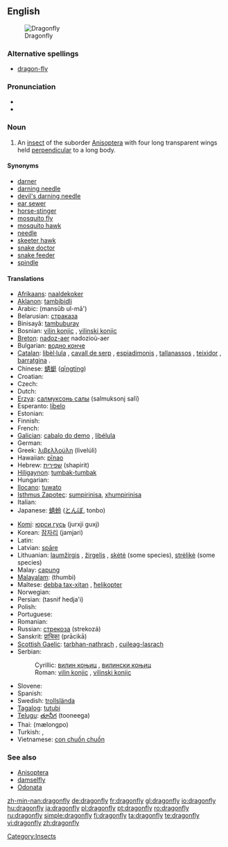 {{wikipedia}}
==English==
[[Image:Libellula depressa.jpg|thumb|Dragonfly]]

===Alternative spellings===
* [[dragon-fly]]

===Pronunciation===
* {{IPA|/ˈdrægənˌflaɪ/}}
* {{audio|en-us-dragonfly.ogg|Audio (US)}}

===Noun===
{{en-noun|sg=[[dragon]][[fly]]|dragonflies}}

# An [[insect]] of the suborder [[Anisoptera]] with four long transparent wings held [[perpendicular]] to a long body.

====Synonyms====
* [[darner]]
* [[darning needle]]
* [[devil's darning needle]]
* [[ear sewer]]
* [[horse-stinger]]
* [[mosquito fly]]
* [[mosquito hawk]]
* [[needle]]
* [[skeeter hawk]]
* [[snake doctor]]
* [[snake feeder]]
* [[spindle]]

====Translations====
{{trans-top|an insect of the suborder Anisoptera}}
* [[Afrikaans]]: [[naaldekoker]]
* [[Aklanon]]: [[tambibidli]]
* Arabic: {{Arab|[[منسوب الماء]]}} (mansūb ul-mā')
* Belarusian: [[страказа#Belorusian|страказа]] {{f}}
* Binisayâ: [[tambuburay]]
* Bosnian: [[vilin konjic#Bosnian|vilin konjic]] {{m}}, [[vilinski konjic#Bosnian|vilinski konjic]] {{m}}
* [[Breton]]: [[nadoz-aer]] {{f}} nadozioù-aer {{p}}
* Bulgarian: [[водно конче#Bulgarian|водно конче]] {{n}}
* [[Catalan]]: [[libèl·lula]] {{f}}, [[cavall de serp]] {{m}}, [[espiadimonis]] {{m}}, [[tallanassos]] {{m}}, [[teixidor]] {{m}}, [[barratgina]] {{f}}.
* Chinese: [[蜻蜓]] ([[qīngtíng]])
* Croatian: {{t-|hr|vilinski konjic|m}}
* Czech: {{t-|cs|vážka|f}}
* Dutch: {{t+|nl|libel|f}}
* [[Erzya]]: [[салмуксонь салы]] (salmuksonj salï)
* Esperanto: [[libelo]]
* Estonian: {{t-|et|kiil}}
* Finnish: {{t-|fi|sudenkorento}}
* French: {{t+|fr|libellule|f}}
* [[Galician]]: [[cabalo do demo]] {{m}}, [[libélula]] {{f}}
* German: {{t+|de|Libelle|f}}
* Greek: [[λιβελλούλη]] (livelúli) {{f}}
* Hawaiian: [[pīnao]]
* Hebrew: [[שפירית]] (shapirit)
* [[Hiligaynon]]: [[tumbak-tumbak]]
* Hungarian: {{t+|hu|szitakötő}}
* [[Ilocano]]: [[tuwato]]
* [[Isthmus Zapotec]]: [[sumpirinisa]], [[xhumpirinisa]]
* Italian: {{t+|it|libellula|f}}
* Japanese: [[蜻蛉]] ([[とんぼ]], tonbo)
{{trans-mid}}
* [[Komi]]: [[юрси гусь]] (jurxji guxj)
* Korean: [[잠자리]] (jamjari)
* Latin: {{t+|la|libellula|f}}
* Latvian: [[spāre]] {{f}}
* Lithuanian: [[laumžirgis]] {{m}}, [[žirgelis]] {{m}}, [[skėtė]] {{f}} (some species), [[strėlikė]] {{f}} (some species)
* Malay: [[capung]]
* [[Malayalam]]: (thumbi)
* Maltese: [[debba tax-xitan]] {{f}}, [[ħelikopter]]
* Norwegian: {{t+|no|øyenstikker|m}}
* Persian: {{fa-Arab|[[تصنيف هجائی]]}} (tasnif hedja'i)
* Polish: {{t-|pl|ważka|f}}
* Portuguese: {{t+|pt|libélula|f}}
* Romanian: {{t+|ro|libelulă|f}}
* Russian: [[стрекоза]] (strekozá) {{f}}
* Sanskrit: [[प्राचिका]] (prācikā)
* [[Scottish Gaelic]]: [[tarbhan-nathrach]] {{m}}, [[cuileag-lasrach]] {{f}}
* Serbian:
*: Cyrillic: [[вилин коњиц#Serbian|вилин коњиц]] {{m}}, [[вилински коњиц#Serbian|вилински коњиц]] {{m}}
*: Roman: [[vilin konjic#Serbian|vilin konjic]] {{m}}, [[vilinski konjic#Serbian|vilinski konjic]] {{m}}
* Slovene: {{t+|sl|kačji pastir|m}}
* Spanish: {{t-|es|libélula|f}}
* Swedish: [[trollslända]]
* [[Tagalog]]: [[tutubi]]
* [[Telugu]]: [[తూనీగ]] (tooneega)
* Thai: {{Thai|[[แมลงปอ]]}} (mælongpo)
* Turkish: {{t+|tr|kızböceği}}, {{t+|tr|yusufçuk}}
* Vietnamese: [[con chuồn chuồn]]
{{trans-bottom}}

===See also===
* [[Anisoptera]]
* [[damselfly]]
* [[Odonata]]

[[Category:Insects]]

[[zh-min-nan:dragonfly]]
[[de:dragonfly]]
[[fr:dragonfly]]
[[gl:dragonfly]]
[[io:dragonfly]]
[[hu:dragonfly]]
[[ja:dragonfly]]
[[pl:dragonfly]]
[[pt:dragonfly]]
[[ro:dragonfly]]
[[ru:dragonfly]]
[[simple:dragonfly]]
[[fi:dragonfly]]
[[ta:dragonfly]]
[[te:dragonfly]]
[[vi:dragonfly]]
[[zh:dragonfly]]